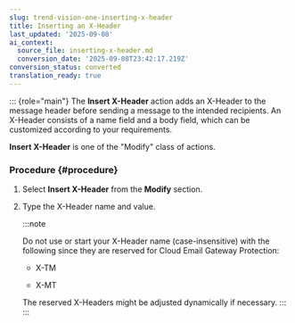 ```yaml
---
slug: trend-vision-one-inserting-x-header
title: Inserting an X-Header
last_updated: '2025-09-08'
ai_context:
  source_file: inserting-x-header.md
  conversion_date: '2025-09-08T23:42:17.219Z'
conversion_status: converted
translation_ready: true
---
```


::: {role="main"}
The **Insert X-Header** action adds an X-Header to the message header before sending a message to the intended recipients. An X-Header consists of a name field and a body field, which can be customized according to your requirements.

**Insert X-Header** is one of the "Modify" class of actions.

### Procedure {#procedure}

1.  Select **Insert X-Header** from the **Modify** section.

2.  Type the X-Header name and value.

    :::note

    Do not use or start your X-Header name (case-insensitive) with the following since they are reserved for Cloud Email Gateway Protection:

    - X-TM

    - X-MT

    The reserved X-Headers might be adjusted dynamically if necessary.
    :::
:::
